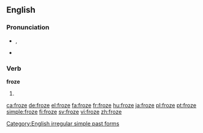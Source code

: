 ==English==

===Pronunciation===
* {{IPA|/ˈfɹəʊz/}}, {{X-SAMPA|/"fr\@Uz/}}
* {{rhymes|əʊz}}

===Verb===
'''froze'''

# {{simple past of|freeze}}

[[Category:English irregular simple past forms]]

[[ca:froze]]
[[de:froze]]
[[el:froze]]
[[fa:froze]]
[[fr:froze]]
[[hu:froze]]
[[ja:froze]]
[[pl:froze]]
[[pt:froze]]
[[simple:froze]]
[[fi:froze]]
[[sv:froze]]
[[vi:froze]]
[[zh:froze]]